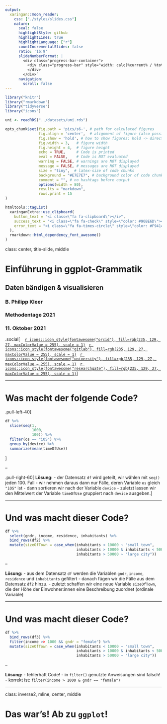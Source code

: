 ```yaml
---
output:
  xaringan::moon_reader:
    css: ["./styles/slides.css"]  
    nature:
      seal: false
      highlightStyle: github
      highlightLines: true
      highlightLanguage: ["r"]
      countIncrementalSlides: false
      ratio: '16:9'
      slideNumberFormat: |
        <div class="progress-bar-container">
          <div class="progress-bar" style="width: calc(%current% / %total% * 100%);">
          </div>
        </div>`
      navigation:
        scroll: false
---
```


```r
library("knitr")
library("rmarkdown")
library("tidyverse")
library("icons")

uni <- readRDS("../datasets/uni.rds")

opts_chunk$set(fig.path = 'pics/s6-', # path for calculated figures
               fig.align = 'center',  # alignment of figure (also possible right, left, default)
               fig.show = 'hold', # how to show figures: hold -> direct at the end of code chunk; animate: all plots in an animation
               fig.width = 3,   # figure width
               fig.height = 4,  # figure height
               echo = TRUE,     # Code is printed
               eval = FALSE,    # Code is NOT evaluated
               warning = FALSE, # warnings are NOT displayed
               message = FALSE, # messages are NOT displayed
               size = "tiny",  # latex-size of code chunks
               background = "#E7E7E7", # background color of code chunks
               comment = "", # no hashtags before output
               options(width = 80),
               results = "markdown",
               rows.print = 15
)

htmltools::tagList(
  xaringanExtra::use_clipboard(
    button_text = "<i class=\"fa fa-clipboard\"></i>",
    success_text = "<i class=\"fa fa-check\" style=\"color: #90BE6D\"></i>",
    error_text = "<i class=\"fa fa-times-circle\" style=\"color: #F94144\"></i>"
  ),
  rmarkdown::html_dependency_font_awesome()
)
```

class: center, title-slide, middle

# Einführung in ggplot-Grammatik

## Daten bändigen & visualisieren

### B. Philipp Kleer

### Methodentage 2021

### 11. Oktober 2021

.social[
   [`r icons::icon_style(fontawesome("orcid"), fill=rgb(235, 129, 27, maxColorValue = 255), scale = 1)`](https://orcid.org/0000-0003-1935-387X)   [`r icons::icon_style(fontawesome("gitlab"), fill=rgb(235, 129, 27, maxColorValue = 255), scale = 1)`](https://gitlab.com/bpkleer)   [`r icons::icon_style(fontawesome("university"), fill=rgb(235, 129, 27, maxColorValue = 255), scale = 1)`](https://www.uni-giessen.de/faculties/f03/departments/dps/staff/researchers/kleer?set_language=en)   [`r icons::icon_style(fontawesome("researchgate"), fill=rgb(235, 129, 27, maxColorValue = 255), scale = 1)`](https://www.researchgate.net/profile/Benedikt_Kleer)
]

---

# Was macht der folgende Code?

.pull-left-40[
``` r
df %>% 
  slice(seq(1, 
            1000, 
            100)) %>% 
  filter(os == "iOS") %>%
  group_by(device) %>% 
  summarize(mean(timeOfUse))
```
]

--

.pull-right-60[
**Lösung:**
- der Datensatz `df` wird geteilt, wir wählen mit `seq()` jeden 100. Fall
- wir nehmen daraus dann nur Fälle, deren Variable `os` gleich `"iOS"` ist
- dann sortieren wir nach der Variable `device` 
- zuletzt lassen wir den Mittelwert der Variable `timeOfUse` gruppiert nach `device` ausgeben.
]

---

# Und was macht dieser Code?

``` r
df %>% 
  select(gndr, income, residence, inhabitants) %>% 
  bind_rows(df2) %>% 
  mutate(sizeOfTown = case_when(inhabitants < 10000 ~ "small town",
                                inhabitants > 10000 & inhabitants < 50000 ~ "city",
                                inhabitants > 50000 ~ "large city"))
``` 

--

**Lösung:**
- aus dem Datensatz `df` werden die Variablen `gndr`, `income`, `residence` und `inhabitants` gefiltert
- danach fügen wir die Fälle aus dem Datensatz `df2` hinzu.
- zuletzt schaffen wir eine neue Variable `sizeOfTown`, die der Höhe der Einwohner:innen eine Beschreibung zuordnet (ordinale Variable)
 

---

# Und was macht dieser Code?

``` r
df %>% 
  bind_rows(df3) %>% 
  filter(income >> 1000 && gndr = "female") %>% 
  mutate(sizeOfTown = case_when(inhabitants < 10000 ~ "small town",
                                inhabitants > 10000 & inhabitants < 50000 ~ "city",
                                inhabitants > 50000 ~ "large city"))
``` 


--

**Lösung:**
- fehlerhaft Code!
- in `filter()` genutzte Anweisungen sind falsch!
- korrekt ist: `filter(income > 1000 & gndr == "female")`
 

---
class: inverse2, mline, center, middle

# Das war's! Ab zu `ggplot`!